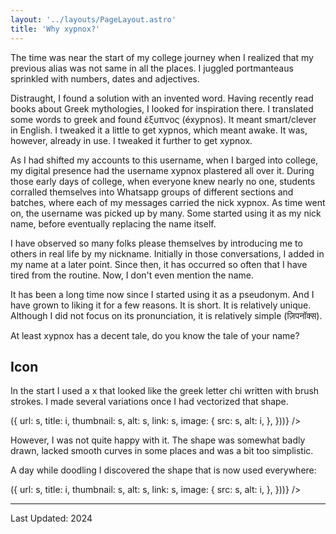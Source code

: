 ```yaml
---
layout: '../layouts/PageLayout.astro'
title: 'Why xypnox?'
---
```



The time was near the start of my college journey when I realized that my previous alias was not same in all the places. I juggled portmanteaus sprinkled with numbers, dates and adjectives. 

Distraught, I found a solution with an invented word. Having recently read books about Greek mythologies, I looked for inspiration there. I translated some words to greek and found έξυπνος (éxypnos). It meant smart/clever in English. I tweaked it a little to get xypnos, which meant awake. It was, however, already in use. I tweaked it further to get xypnox.

As I had shifted my accounts to this username, when I barged into college, my digital presence had the username xypnox plastered all over it. During those early days of college, when everyone knew nearly no one, students corralled themselves into Whatsapp groups of different sections and batches, where each of my messages carried the nick xypnox. As time went on, the username was picked up by many. Some started using it as my nick name, before eventually replacing the name itself.

I have observed so many folks please themselves by introducing me to others in real life by my nickname. Initially in those conversations, I added in my name at a later point. Since then, it has occurred so often that I have tired from the routine. Now, I don't even mention the name.

It has been a long time now since I started using it as a pseudonym. And I have grown to liking it for a few reasons. It is short. It is relatively unique. Although I did not focus on its pronunciation, it is relatively simple (ज़िपनॉक्स).

At least xypnox has a decent tale, do you know the tale of your name?

## Icon

In the start I used a x that looked like the greek letter chi written with brush strokes. I made several variations once I had vectorized that shape.

<div style={{"--count": 3, "--image-width-raw": "100%"}}>
  <ImageGrid client:load images={[
  "/xypLogos/photo_2023-10-10_19-55-42.jpg",
  "/xypLogos/photo_2023-10-10_19-55-41.jpg",
  "/xypLogos/photo_2023-10-10_19-55-37.jpg",
  "/xypLogos/photo_2023-10-10_19-55-35.jpg",
  "/xypLogos/photo_2023-10-10_19-55-33.jpg",
  "/xypLogos/photo_2023-10-10_19-55-31.jpg",
  "/xypLogos/photo_2023-10-10_19-55-30.jpg",
  "/xypLogos/photo_2023-10-10_19-55-29.jpg",
  ].map(( s, i ) => ({
  url: s,
  title: i,
  thumbnail: s,
  alt: s,
  link: s,
  image: {
    src: s,
    alt: i,
  },
  }))} />
</div>

However, I was not quite happy with it. The shape was somewhat badly drawn, lacked smooth curves in some places and was a bit too simplistic.

A day while doodling I discovered the shape that is now used everywhere:

<div style={{"--count": 3, "--image-width-raw": "100%"}}>
  <ImageGrid client:load images={[
  "/xypLogos/photo_2023-10-10_19-55-27.jpg",
  "/xypLogos/photo_2023-10-10_19-55-26.jpg",
  "/xypLogos/photo_2023-10-10_19-55-25.jpg",
  "/xypLogos/photo_2023-10-10_19-55-24.jpg",
  "/xypLogos/photo_2023-10-10_19-55-22.jpg",
  "/xypLogos/photo_2023-10-10_19-55-20.jpg",
  ].map(( s, i ) => ({
  url: s,
  title: i,
  thumbnail: s,
  alt: s,
  link: s,
  image: {
    src: s,
    alt: i,
  },
  }))} />
</div>

---

Last Updated: 2024
